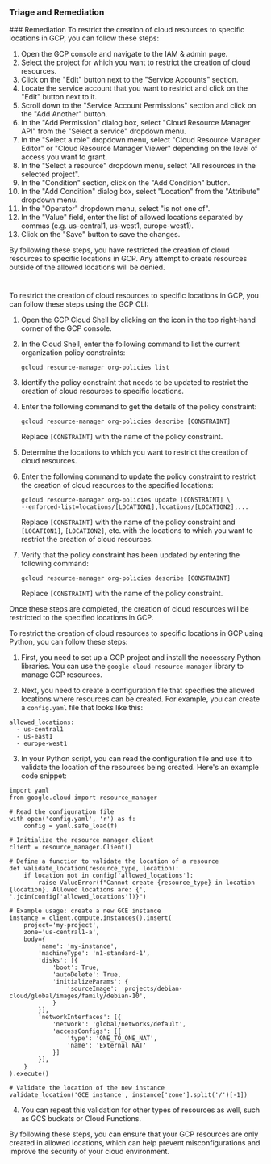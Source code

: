 
### Triage and Remediation
<Tabs>
<Tab title='Remediation'>
### Remediation

<AccordionGroup>
<Accordion title='Using Console' defaultOpen='true'>
To restrict the creation of cloud resources to specific locations in GCP, you can follow these steps:

1. Open the GCP console and navigate to the IAM & admin page.
2. Select the project for which you want to restrict the creation of cloud resources.
3. Click on the "Edit" button next to the "Service Accounts" section.
4. Locate the service account that you want to restrict and click on the "Edit" button next to it.
5. Scroll down to the "Service Account Permissions" section and click on the "Add Another" button.
6. In the "Add Permission" dialog box, select "Cloud Resource Manager API" from the "Select a service" dropdown menu.
7. In the "Select a role" dropdown menu, select "Cloud Resource Manager Editor" or "Cloud Resource Manager Viewer" depending on the level of access you want to grant.
8. In the "Select a resource" dropdown menu, select "All resources in the selected project".
9. In the "Condition" section, click on the "Add Condition" button.
10. In the "Add Condition" dialog box, select "Location" from the "Attribute" dropdown menu.
11. In the "Operator" dropdown menu, select "is not one of".
12. In the "Value" field, enter the list of allowed locations separated by commas (e.g. us-central1, us-west1, europe-west1).
13. Click on the "Save" button to save the changes.

By following these steps, you have restricted the creation of cloud resources to specific locations in GCP. Any attempt to create resources outside of the allowed locations will be denied.

#
</Accordion>

<Accordion title='Using CLI'>
To restrict the creation of cloud resources to specific locations in GCP, you can follow these steps using the GCP CLI:

1. Open the GCP Cloud Shell by clicking on the icon in the top right-hand corner of the GCP console.

2. In the Cloud Shell, enter the following command to list the current organization policy constraints:

   ```
   gcloud resource-manager org-policies list
   ```

3. Identify the policy constraint that needs to be updated to restrict the creation of cloud resources to specific locations.

4. Enter the following command to get the details of the policy constraint:

   ```
   gcloud resource-manager org-policies describe [CONSTRAINT]
   ```

   Replace `[CONSTRAINT]` with the name of the policy constraint.

5. Determine the locations to which you want to restrict the creation of cloud resources.

6. Enter the following command to update the policy constraint to restrict the creation of cloud resources to the specified locations:

   ```
   gcloud resource-manager org-policies update [CONSTRAINT] \
   --enforced-list=locations/[LOCATION1],locations/[LOCATION2],...
   ```

   Replace `[CONSTRAINT]` with the name of the policy constraint and `[LOCATION1]`, `[LOCATION2]`, etc. with the locations to which you want to restrict the creation of cloud resources.

7. Verify that the policy constraint has been updated by entering the following command:

   ```
   gcloud resource-manager org-policies describe [CONSTRAINT]
   ```

   Replace `[CONSTRAINT]` with the name of the policy constraint.

Once these steps are completed, the creation of cloud resources will be restricted to the specified locations in GCP.
</Accordion>

<Accordion title='Using Python'>
To restrict the creation of cloud resources to specific locations in GCP using Python, you can follow these steps:

1. First, you need to set up a GCP project and install the necessary Python libraries. You can use the `google-cloud-resource-manager` library to manage GCP resources.

2. Next, you need to create a configuration file that specifies the allowed locations where resources can be created. For example, you can create a `config.yaml` file that looks like this:

```
allowed_locations:
  - us-central1
  - us-east1
  - europe-west1
```

3. In your Python script, you can read the configuration file and use it to validate the location of the resources being created. Here's an example code snippet:

```
import yaml
from google.cloud import resource_manager

# Read the configuration file
with open('config.yaml', 'r') as f:
    config = yaml.safe_load(f)

# Initialize the resource manager client
client = resource_manager.Client()

# Define a function to validate the location of a resource
def validate_location(resource_type, location):
    if location not in config['allowed_locations']:
        raise ValueError(f"Cannot create {resource_type} in location {location}. Allowed locations are: {', '.join(config['allowed_locations'])}")

# Example usage: create a new GCE instance
instance = client.compute.instances().insert(
    project='my-project',
    zone='us-central1-a',
    body={
        'name': 'my-instance',
        'machineType': 'n1-standard-1',
        'disks': [{
            'boot': True,
            'autoDelete': True,
            'initializeParams': {
                'sourceImage': 'projects/debian-cloud/global/images/family/debian-10',
            }
        }],
        'networkInterfaces': [{
            'network': 'global/networks/default',
            'accessConfigs': [{
                'type': 'ONE_TO_ONE_NAT',
                'name': 'External NAT'
            }]
        }],
    }
).execute()

# Validate the location of the new instance
validate_location('GCE instance', instance['zone'].split('/')[-1])
```

4. You can repeat this validation for other types of resources as well, such as GCS buckets or Cloud Functions.

By following these steps, you can ensure that your GCP resources are only created in allowed locations, which can help prevent misconfigurations and improve the security of your cloud environment.
</Accordion>

</AccordionGroup>
</Tab>
</Tabs>
